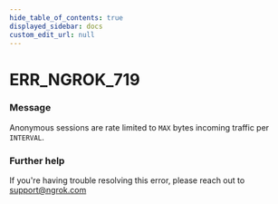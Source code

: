```yaml
---
hide_table_of_contents: true
displayed_sidebar: docs
custom_edit_url: null
---
```



# ERR_NGROK_719

### Message
Anonymous sessions are rate limited to `MAX` bytes incoming traffic per `INTERVAL`.

### Further help
If you're having trouble resolving this error, please reach out to [support@ngrok.com](mailto:support@ngrok.com?subject=Help%20with%20ERR_NGROK_719)


<ErrorDetails error='err_ngrok_719' />

